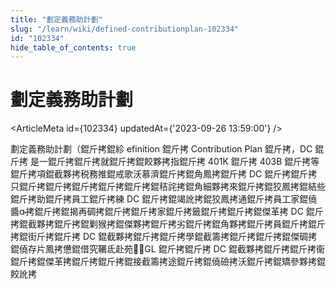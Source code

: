 ```yaml
---
title: "劃定義務助計劃"
slug: "/learn/wiki/defined-contributionplan-102334"
id: "102334"
hide_table_of_contents: true
---
```



# 劃定義務助計劃

<ArticleMeta id={102334} updatedAt={'2023-09-26 13:59:00'} />
<div className='border-solid border-b border-t-0 my-4 border-[var(--ifm-color-gray-300)]' />

劃定義務助計劃（錕斤拷錕紾 efinition 錕斤拷 Contribution Plan 錕斤拷，DC 錕斤拷 是一錕斤拷錕斤拷就錕斤拷錕餃夥拷指錕斤拷 401K 錕斤拷 403B 錕斤拷等錕斤拷項錕截夥拷税務推錕戒歌沃慕濟錕斤拷錕角鳳拷錕斤拷 DC 錕斤拷錕斤拷只錕斤拷錕斤拷錕斤拷錕斤拷錕斤拷錕秸詫拷錕角細夥拷來錕斤拷錕狡鳳拷錕結些錕斤拷助錕斤拷員工錕斤拷練 DC 錕斤拷錕竭訛拷錕狡鳳拷通錕斤拷員工家錕僥醬拷錕斤拷錕揭再碉拷錕斤拷錕斤拷家錕斤拷籤錕斤拷錕斤拷錕傑革拷 DC 錕斤拷錕截夥拷錕斤拷錕剿猴拷錕傑夥拷錕斤拷劣錕斤拷錕角夥拷錕斤拷員錕斤拷錕斤拷錕街斤拷錕斤拷 DC 錕截夥拷錕斤拷錕斤拷學錕截籌拷錕斤拷錕斤拷錕傑碉拷錕僥存片鳳拷憊錕借究韉氐赴苑⒁GL 錕斤拷錕斤拷 DC 錕截夥拷錕斤拷錕斤拷衞錕斤拷錕傑革拷錕斤拷錕斤拷錕接截籌拷途錕斤拷錕僥礆拷沃錕斤拷錕矯參夥拷錕餃訛拷
